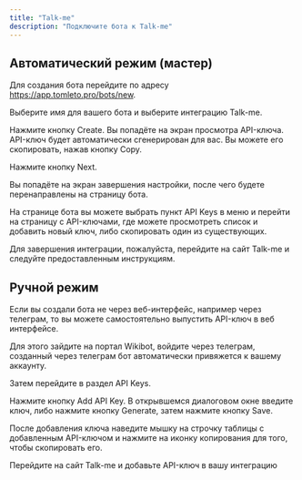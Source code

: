 ```yaml
---
title: "Talk-me"
description: "Подключите бота к Talk-me"
---
```


## Автоматический режим (мастер)

Для создания бота перейдите по адресу https://app.tomleto.pro/bots/new.

Выберите имя для вашего бота и выберите интеграцию Talk-me.

Нажмите кнопку Create. Вы попадёте на экран просмотра API-ключа. API-ключ будет автоматически сгенерирован для вас. Вы можете его скопировать, нажав кнопку Copy.

Нажмите кнопку Next.

Вы попадёте на экран завершения настройки, после чего будете перенаправлены на страницу бота.

На странице бота вы можете выбрать пункт API Keys в меню и перейти на страницу с API-ключами, где можете просмотреть список и добавить новый ключ, либо скопировать один из существующих.

Для завершения интеграции, пожалуйста, перейдите на сайт Talk-me и следуйте предоставленным инструкциям.

## Ручной режим

Если вы создали бота не через веб-интерфейс, например через телеграм, то вы можете самостоятельно выпустить API-ключ в веб интерфейсе.

Для этого зайдите на портал Wikibot, войдите через телеграм, созданный через телеграм бот автоматически привяжется к вашему аккаунту.

Затем перейдите в раздел API Keys.

Нажмите кнопку Add API Key. В открывшемся диалоговом окне введите ключ, либо нажмите кнопку Generate, затем нажмите кнопку Save.

После добавления ключа наведите мышку на строчку таблицы с добавленным API-ключом и нажмите на иконку копирования для того, чтобы скопировать его.

Перейдите на сайт Talk-me и добавьте API-ключ в вашу интеграцию
